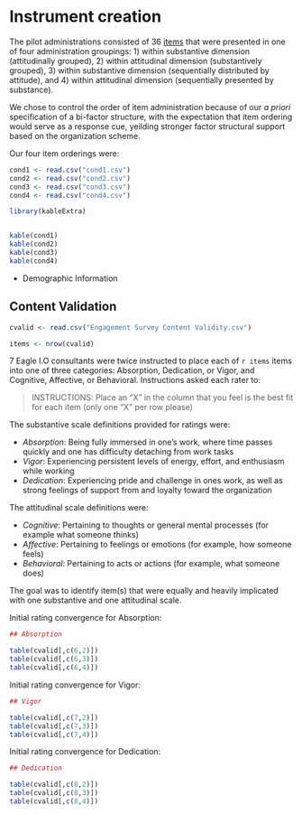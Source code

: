 # Instrument creation

The pilot administrations consisted of 36 [items](https://docs.google.com/document/d/18KYE7jq8XLhN-mfGQRMnkf5AM-_U2CJck50eISbAiwM/edit?usp=sharing) that were presented in one of four administration groupings: 1) within substantive dimension (attitudinally grouped), 2) within attitudinal dimension (substantively grouped), 3) within substantive dimension (sequentially distributed by attitude), and 4) within attitudinal dimension (sequentially presented by substance).

We chose to control the order of item administration because of our *a priori* specification of a bi-factor structure, with the expectation that item ordering would serve as a response cue, yeilding stronger factor structural support based on the organization scheme. 

Our four item orderings were:

```r


cond1 <- read.csv("cond1.csv")
cond2 <- read.csv("cond2.csv")
cond3 <- read.csv("cond3.csv")
cond4 <- read.csv("cond4.csv")

library(kableExtra)


kable(cond1) 
kable(cond2) 
kable(cond3) 
kable(cond4) 

```

+ Demographic Information


## Content Validation

```r

cvalid <- read.csv("Engagement Survey Content Validity.csv")

items <- nrow(cvalid)

```

7 Eagle I.O consultants were twice instructed to place each of `r items` items into one of three categories: Absorption, Dedication, or Vigor, and Cognitive, Affective, or Behavioral. Instructions asked each rater to:

> INSTRUCTIONS: Place an "X" in the column that you feel is the best fit for each item (only one "X" per row please)

The substantive scale definitions provided for ratings were: 

+ *Absorption*: Being fully immersed in one’s work, where time passes quickly and one has difficulty detaching from work tasks
+ *Vigor*: Experiencing persistent levels of energy, effort, and enthusiasm while working
+ *Dedication*: Experiencing pride and challenge in ones work, as well as strong feelings of support from and loyalty toward the organization

The attitudinal scale definitions were:

+ *Cognitive*: Pertaining to thoughts or general mental processes (for example what someone thinks)
+ *Affective*: Pertaining to feelings or emotions (for example, how someone feels)
+ *Behavioral*: Pertaining to acts or actions (for example, what someone does) 

The goal was to identify item(s) that were equally and heavily implicated with one substantive and one attitudinal scale.

Initial rating convergence for Absorption:

```r
## Absorption

table(cvalid[,c(6,2)])
table(cvalid[,c(6,3)])
table(cvalid[,c(6,4)])
```

Initial rating convergence for Vigor:

```r
## Vigor

table(cvalid[,c(7,2)])
table(cvalid[,c(7,3)])
table(cvalid[,c(7,4)])
```

Initial rating convergence for Dedication:

```r
## Dedication

table(cvalid[,c(8,2)])
table(cvalid[,c(8,3)])
table(cvalid[,c(8,4)])
```

